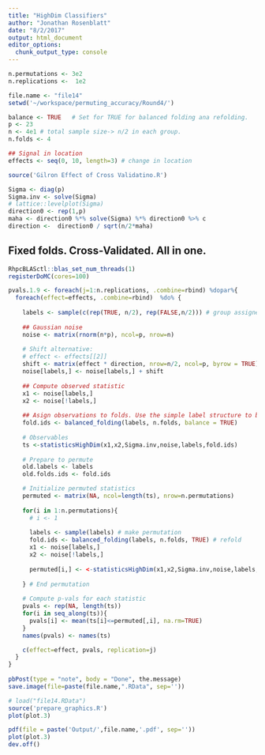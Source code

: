 ```yaml
---
title: "HighDim Classifiers"
author: "Jonathan Rosenblatt"
date: "8/2/2017"
output: html_document
editor_options: 
  chunk_output_type: console
---
```



```r
n.permutations <- 3e2
n.replications <-  1e2
```


```r
file.name <- "file14"
setwd('~/workspace/permuting_accuracy/Round4/')

balance <- TRUE   # Set for TRUE for balanced folding ana refolding.
p <- 23
n <- 4e1 # total sample size-> n/2 in each group.
n.folds <- 4

## Signal in location
effects <- seq(0, 10, length=3) # change in location

source('Gilron Effect of Cross Validatino.R')

Sigma <- diag(p)
Sigma.inv <- solve(Sigma)
# lattice::levelplot(Sigma)
direction0 <- rep(1,p)
maha <- direction0 %*% solve(Sigma) %*% direction0 %>% c
direction <-  direction0 / sqrt(n/2*maha)
```


## Fixed folds. Cross-Validated. All in one.
```r
RhpcBLASctl::blas_set_num_threads(1)
registerDoMC(cores=100)
```


```r
pvals.1.9 <- foreach(j=1:n.replications, .combine=rbind) %dopar%{
  foreach(effect=effects, .combine=rbind)  %do% {
    
    labels <- sample(c(rep(TRUE, n/2), rep(FALSE,n/2))) # group assignemt labels
    
    ## Gaussian noise
    noise <- matrix(rnorm(n*p), ncol=p, nrow=n)
    
    # Shift alternative:
    # effect <- effects[[2]]
    shift <- matrix(effect * direction, nrow=n/2, ncol=p, byrow = TRUE)
    noise[labels,] <- noise[labels,] + shift
    
    ## Compute observed statistic
    x1 <- noise[labels,]
    x2 <- noise[!labels,]
    
    ## Asign observations to folds. Use the simple label structure to balance folds.
    fold.ids <- balanced_folding(labels, n.folds, balance = TRUE)
    
    # Observables 
    ts <-statisticsHighDim(x1,x2,Sigma.inv,noise,labels,fold.ids) 
    
    # Prepare to permute
    old.labels <- labels
    old.folds.ids <- fold.ids

    # Initialize permuted statistics
    permuted <- matrix(NA, ncol=length(ts), nrow=n.permutations)
    
    for(i in 1:n.permutations){
      # i <- 1
      
      labels <- sample(labels) # make permutation
      fold.ids <- balanced_folding(labels, n.folds, TRUE) # refold
      x1 <- noise[labels,]
      x2 <- noise[!labels,]
      
      permuted[i,] <- <-statisticsHighDim(x1,x2,Sigma.inv,noise,labels,fold.ids) 
        
    } # End permutation
    
    # Compute p-vals for each statistic
    pvals <- rep(NA, length(ts))
    for(i in seq_along(ts)){
      pvals[i] <- mean(ts[i]<=permuted[,i], na.rm=TRUE)
    }
    names(pvals) <- names(ts)

    c(effect=effect, pvals, replication=j) 
  }
} 
  
pbPost(type = "note", body = "Done", the.message)
save.image(file=paste(file.name,".RData", sep=''))
```



```r
# load("file14.RData")
source('prepare_graphics.R')
plot(plot.3)
```


```r
pdf(file = paste('Output/',file.name,'.pdf', sep=''))
plot(plot.3)
dev.off()
```


